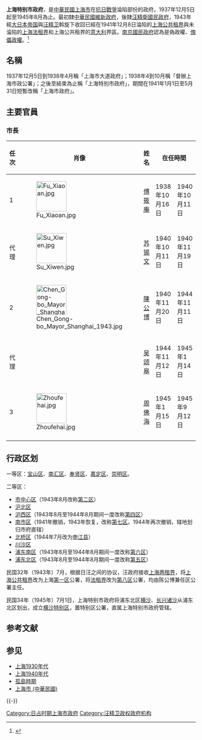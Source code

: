 {{NOT|上海特别市政府}}
{{Otheruses|other=上海最高行政当局史|上海市人民政府}}

'''上海特别市政府'''，是[[中華民國大陸時期|中華民國]][[上海市_(中華民國)|上海市]]在[[中国抗日战争|抗日戰爭]]淪陷部份的政府，1937年12月5日起至1945年8月為止。最初隸[[中華民國維新政府|中華民國維新政府]]，後隸[[汪精卫政权|汪精衛國民政府]]，1943年經[[大日本帝国|大日本帝国]]與[[汪精卫|汪精卫]]斡旋下收回已經在1941年12月8日淪陷的[[上海公共租界|上海公共租界]]與未淪陷的[[上海法租界|上海法租界]]和上海公共租界的[[意大利王國_(1861年-1946年)|意大利]]界區。[[南京市_(中華民國)|南京]][[國民政府|國民政府]]認為是偽政權、[[傀儡政權|傀儡政權]]。<ref>{{Cite web |url=http://www.shtong.gov.cn/newsite/node2/node2247/node4565/node79149/node79155/userobject1ai103366.html |title=日伪时期上海市地方政府 |accessdate=2019-04-15 |archive-date=2011-08-05 |archive-url=https://web.archive.org/web/20110805003821/http://www.shtong.gov.cn/newsite/node2/node2247/node4565/node79149/node79155/userobject1ai103366.html |dead-url=no }}</ref>

==名稱==
1937年12月5日到1938年4月稱「上海市大道政府」；1938年4到10月稱「督辦上海市政公署」；之後至結束為止稱「上海特別市政府」，期間在1941年1月1日至5月31日短暫改稱「上海市政府」。

==主要官員==
===市長===
{| class="wikitable" style="text-align:center"
|-
! width = "30"|任次
! width = "50"|肖像
! width = "100"|姓名
! colspan=2 width="50"|在任時間
! width = "50"|黨籍
! width = "50"|備註
|-
|1
|[[File:Fu_Xiaoan.jpg|80px]]
|[[傅筱庵|傅筱庵]]
| 1938年10月16日 || 1940年10月11日
| 
| 遇刺身亡
|-
|代理
|[[File:Su_Xiwen.jpg|80px]]
|[[苏锡文|苏锡文]]
| 1940年10月11日 || 1940年11月19日
|
| 市政府[[秘書長|秘書長]]代理市長職務
|-
|2
|[[File:Chen_Gong-bo_Mayor_Shanghai_1943.jpg|80px]]
|[[陳公博|陳公博]]
| 1940年11月20日 || 1944年11月11日
| rowspan=3|{{KMT-1940}}
|
|-
|代理
|
|[[吴颂皋|吴颂皋]]
| 1944年11月12日 || 1945年1月14日
|市政府秘書長代理市長職務
|-
|3
|[[File:Zhoufehai.jpg|80px]]
|[[周佛海|周佛海]]
| 1945年1月15日 || 1945年9月12日
|
|-
|}

==行政区划==
一等区：[[宝山区_(上海市)|宝山区]]、[[南汇区|南汇区]]、[[奉贤区|奉贤区]]、[[嘉定区|嘉定区]]、[[崇明区|崇明区]]。

二等区：
*[[市中心区|市中心区]]（1943年8月改称[[第二区|第二区]]）
*[[沪北区|沪北区]]
*[[沪西区|沪西区]]（1943年8月至1944年8月期间一度改称[[第四区|第四区]]）
*[[南市区_(上海市)|南市区]]（1941年撤销，1943年恢复，改称[[第七区|第七区]]。1944年再次撤销，辖地划归市府直辖）
*[[北桥区|北桥区]]（1944年7月改为[[申江县|申江县]]）
*[[川沙区|川沙区]]
*[[浦东南区|浦东南区]]（1943年8月至1944年8月期间一度改称[[第六区|第六区]]）
*[[浦东北区|浦东北区]]（1943年8月至1944年8月期间一度改称[[第五区|第五区]]）

民国32年（1943年）7月，根据日汪之间的协议，汪政府接收[[上海租界|上海两租界]]，将[[上海公共租界|上海公共租界]]改为上海[[第一区|第一区]]公署，将[[上海法租界|法租界]]改为[[第八区|第八区]]公署，均由陈公博兼任区公署主任。

民国34年（1945年）7月1日{{r|横沙乡志|page=3}}，上海特别市政府将浦东北区[[横沙岛|横沙]]、[[长兴岛_(上海)|长兴诸沙]]从浦东北区划出{{r|横沙乡志|page=3、16}}，成立[[横沙特别区|横沙特别区]]，置特别区公署{{r|横沙乡志|page=3、15-16、41}}，直属上海特别市政府管辖{{r|横沙乡志|page=3、16}}。

== 参考文献 ==
{{Reflist
|refs =
<ref name="横沙乡志">{{cite book | author = 横沙乡人民政府乡志编写组 | title = 《横沙乡志》 | location = 上海 | language = zh-CN }} </ref>
}}

== 参见 ==
{{Portal|第二次世界大战|中华民国|上海}}
* [[上海1930年代|上海1930年代]]
* [[上海1940年代|上海1940年代]]
* [[孤島時期|孤島時期]]
* [[上海市_(中華民國)|上海市 (中華民國)]]

{{-}}
{{Serial|先前機關|[[中华民国维新政府|中华民国维新政府]]<br />[[督办上海市政公署|督办上海市政公署]]|[[上海市|上海市]][[最高行政机关|最高行政机关]]<br />[[民国27年|民国27年]]（1938年）－[[民国34年|民国34年]](1945年)8月|後繼機關|[[中华民国|中华民国]][[国民政府|国民政府]]<br />[[上海市政府_(中华民国)|上海市政府]]}}
{{大东亚共荣圈}}
{{汪兆銘政權行政區劃}}
{{上海市市长}}

[[Category:日占时期上海市政府|Category:日占时期上海市政府]]
[[Category:汪精卫政权政府机构|Category:汪精卫政权政府机构]]